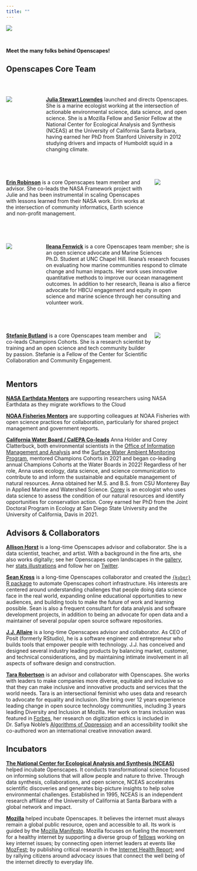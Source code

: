 ```yaml
---
title: ""
---
```


::: column-screen
![](images/banner_imgs/horst_openscapes_desert_breadcrumbs.png)
:::

<br>

<p class="medium-body-text center-text">**Meet the many folks behind Openscapes!**</p>

## Openscapes Core Team

<br>

:::: {style="display: grid; grid-template-columns: 0.5fr 2fr; grid-column-gap: 10px;"}

::: {}

![](images/headshots/lowndes.png)

:::

::: {}

[**Julia Stewart Lowndes**](https://jules32.github.io/) launched and directs Openscapes. She is a marine ecologist working at the intersection of actionable environmental science, data science, and open science. She is a Mozilla Fellow and Senior Fellow at the National Center for Ecological Analysis and Synthesis (NCEAS) at the University of California Santa Barbara, having earned her PhD from Stanford University in 2012 studying drivers and impacts of Humboldt squid in a changing climate.

:::

::::

<br>

:::: {style="display: grid; grid-template-columns: 2fr 0.5fr; grid-column-gap: 10px;"}

::: {}

[**Erin Robinson**](https://erinrobinson.info/) is a core Openscapes team member and advisor. She co-leads the NASA Framework project with Julie and has been instrumental in scaling Openscapes with lessons learned from their NASA work. Erin works at the intersection of community informatics, Earth science and non-profit management.

:::

::: {}

![](images/headshots/robinson.png)

:::

::::

<br>

:::: {style="display: grid; grid-template-columns: 0.5fr 2fr; grid-column-gap: 10px;"}

::: {}

![](images/headshots/fenwick.png)

:::

::: {}

[**Ileana Fenwick**](https://twitter.com/_ileanaf) is a core Openscapes team member; she is an open science advocate and Marine Sciences Ph.D. Student at UNC Chapel Hill. Ileana’s research focuses on evaluating how marine communities respond to climate change and human impacts. Her work uses innovative quantitative methods to improve our ocean management outcomes. In addition to her research, Ileana is also a fierce advocate for HBCU engagement and equity in open science and marine science through her consulting and volunteer work.

:::

::::

<br>

:::: {style="display: grid; grid-template-columns: 2fr 0.5fr; grid-column-gap: 10px;"}

::: {}

[**Stefanie Butland**](https://stefaniebutland.netlify.app/) is a core Openscapes team member and co-leads Champions Cohorts. She is a research scientist by training and an open science and tech community builder by passion. Stefanie is a Fellow of the Center for Scientific Collaboration and Community Engagement.

:::

::: {}

![](images/headshots/butland.png)

:::

::::

## Mentors

[**NASA Earthdata Mentors**](https://nasa-openscapes.github.io/mentors.html#mentor-cohort) are supporting researchers using NASA Earthdata as they migrate workflows to the Cloud

[**NOAA Fisheries Mentors**](https://nmfs-openscapes.github.io/mentors.html) are supporting colleagues at NOAA Fisheries with open science practices for collaboration, particularly for shared project management and government reports.

[**California Water Board / CalEPA Co-leads**](https://github.com/cawaterboarddatacenter) Anna Holder and Corey Clatterbuck, both environmental scientists in the [Office of Information Management and Analysis](https://www.waterboards.ca.gov/resources/oima/) and the [Surface Water Ambient Monitoring Program](https://www.waterboards.ca.gov/water_issues/programs/swamp/), mentored Champions Cohorts in 2021 and began co-leading annual Champions Cohorts at the Water Boards in 2022! Regardless of her role, Anna uses ecology, data science, and science communication to contribute to and inform the sustainable and equitable management of natural resources. Anna obtained her M.S. and B.S. from CSU Monterey Bay in Applied Marine and Watershed Science. [Corey](https://www.coreyclatterbuck.com/) is an ecologist who uses data science to assess the condition of our natural resources and identify opportunities for conservation action. Corey earned her PhD from the Joint Doctoral Program in Ecology at San Diego State University and the University of California, Davis in 2021.

## Advisors & Collaborators

[**Allison Horst**](https://allisonhorst.github.io/) is a long-time Openscapes advisor and collaborator. She is a data scientist, teacher, and artist. With a background in the fine arts, she also works digitally; see her Openscapes open landscapes in the [gallery](), her [stats illustrations](https://allisonhorst.com/) and follow her on [Twitter](https://twitter.com/allison_horst).

[**Sean Kross**](https://seankross.com/) is a long-time Openscapes collaborator and created the [`{kyber}` R package](https://openscapes.github.io/kyber/) to automate Openscapes cohort infrastructure. His interests are centered around understanding challenges that people doing data science face in the real world, expanding online educational opportunities to new audiences, and building tools to make the future of work and learning possible. Sean is also a frequent consultant for data analysis and software development projects, in addition to being an advocate for open data and a maintainer of several popular open source software repositories.

[**J.J. Allaire**](https://www.linkedin.com/in/jjallaire/?original_referer=https%3A%2F%2Fwww.google.com%2F) is a long-time Openscapes advisor and collaborator. As CEO of Posit (formerly RStudio), he is a software engineer and entrepreneur who builds tools that empower people with technology. J.J. has conceived and designed several industry leading products by balancing market, customer, and technical considerations, and by maintaining intimate involvement in all aspects of software design and construction.

[**Tara Robertson**](https://tararobertson.ca/) is an advisor and collaborator with Openscapes. She works with leaders to make companies more diverse, equitable and inclusive so that they can make inclusive and innovative products and services that the world needs. Tara is an intersectional feminist who uses data and research to advocate for equality and inclusion. She bring over 12 years experience leading change in open source technology communities, including 3 years leading Diversity and Inclusion at Mozilla. Her work on trans inclusion was featured in [Forbes](https://www.forbes.com/sites/janicegassam/2019/04/28/how-to-support-your-transgender-employees/?sh=716539094eca), her research on digitization ethics is included in Dr. Safiya Noble’s [Algorithms of Oppression](https://safiyaunoble.com/research-writing/) and an accessibility toolkit she co-authored won an international creative innovation award.

## Incubators

[**The National Center for Ecological Analysis and Synthesis (NCEAS)**](https://www.nceas.ucsb.edu/) helped incubate Openscapes. It conducts transformational science focused on informing solutions that will allow people and nature to thrive. Through data synthesis, collaborations, and open science, NCEAS accelerates scientific discoveries and generates big-picture insights to help solve environmental challenges. Established in 1995, NCEAS is an independent research affiliate of the University of California at Santa Barbara with a global network and impact.

[**Mozilla**](https://www.mozilla.org/en-US/) helped incubate Openscapes. It believes the internet must always remain a global public resource, open and accessible to all. Its work is guided by the [Mozilla Manifesto](https://www.mozilla.org/en-US/about/manifesto/). Mozilla focuses on fueling the movement for a healthy internet by supporting a diverse group of [fellows](https://foundation.mozilla.org/en/what-we-fund/fellowships-and-awards-directory/) working on key internet issues; by connecting open internet leaders at events like [MozFest](https://www.mozillafestival.org/en/); by publishing critical research in the [Internet Health Report](https://internethealthreport.org/2018/); and by rallying citizens around advocacy issues that connect the well being of the internet directly to everyday life.

